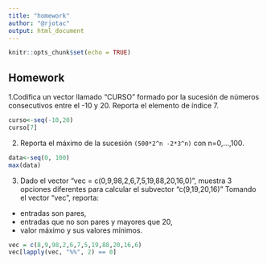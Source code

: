 ```yaml
---
title: "homework"
author: "@rjotac"
output: html_document
---
```


```r
knitr::opts_chunk$set(echo = TRUE)
```

## Homework

1.Codifica un vector llamado "CURSO" formado por la sucesión de números consecutivos entre el -10 y 20. Reporta el elemento de índice 7. 


```r
curso<-seq(-10,20)
curso[7]
```

2. Reporta el máximo de la sucesión `(500*2^n -2*3^n)` con n=0,...,100. 
```r
data<-seq(0, 100)
max(data)
```


3. Dado el vector "vec = c(0,9,98,2,6,7,5,19,88,20,16,0)", 
muestra 3 opciones diferentes para calcular el subvector "c(9,19,20,16)" Tomando el vector "vec", 
reporta: 
- entradas son pares, 
- entradas que no son pares y mayores que 20, 
- valor máximo y sus valores mínimos.

```r
vec = c(8,9,98,2,6,7,5,19,88,20,16,6)
vec[lapply(vec, "%%", 2) == 0]
```
